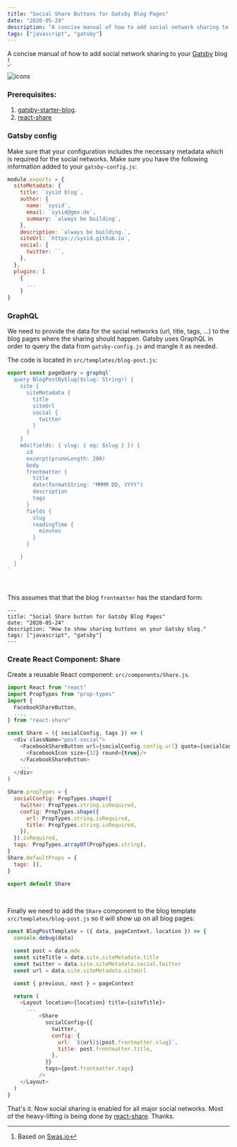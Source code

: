 ```yaml
---
title: "Social Share Buttons for Gatsby Blog Pages"
date: "2020-05-24"
description: "A concise manual of how to add social network sharing to your Gatsby blog."
tags: ["javascript", "gatsby"]
---
```


A concise manual of how to add social network sharing to your [Gatsby](https://www.gatsbyjs.org/) blog [^1].

![icons](icons.png)

### Prerequisites: 

1. [gatsby-starter-blog](https://www.gatsbyjs.org/starters/gatsbyjs/gatsby-starter-blog/).
1. [react-share](https://github.com/nygardk/react-share)

### Gatsby config
Make sure that your configuration includes the necessary metadata which is required for the social networks.
Make sure you have the following information added to your `gatsby-config.js`:

```javascript
module.exports = {
  siteMetadata: {
    title: `sysid blog`,
    author: {
      name: `sysid`,
      email: `sysid@gmx.de`,
      summary: `always be building`,
    },
    description: `always be building.`,
    siteUrl: `https://sysid.github.io`,
    social: {
      twitter: ``,
    },
  },
  plugins: [
    {
      ...
    }
}
```

### GraphQL
We need to provide the data for the social networks (url, title, tags, ...) to the blog pages where the sharing should happen. Gatsby uses GraphQL
in order to query the data from `gatsby-config.js` and mangle it as needed.

The code is located in `src/templates/blog-post.js`:

```javascript
export const pageQuery = graphql`
  query BlogPostBySlug($slug: String!) {
    site {
      siteMetadata {
        title
        siteUrl
        social {
          twitter
        }
      }
    }
    mdx(fields: { slug: { eq: $slug } }) {
      id
      excerpt(pruneLength: 200)
      body
      frontmatter {
        title
        date(formatString: "MMMM DD, YYYY")
        description
        tags
      }
      fields {
        slug
        readingTime {
          minutes
        }
      }

    }
  }
`
```

<br />

This assumes that that the blog `frontmatter` has the standard form:

    ---
    title: "Social Share button for Gatsby Blog Pages"
    date: "2020-05-24"
    description: "How to show sharing buttons on your Gatsby blog."
    tags: ["javascript", "gatsby"]
    ---


### Create React Component: Share
Create a reusable React component: `src/components/Share.js`.

```javascript
import React from "react"
import PropTypes from "prop-types"
import {
  FacebookShareButton,
  ...,
} from "react-share"

const Share = ({ socialConfig, tags }) => (
  <div className="post-social">
    <FacebookShareButton url={socialConfig.config.url} quote={socialConfig.config.title} hashtag={""}>
      <FacebookIcon size={32} round={true}/>
    </FacebookShareButton>
    ...
  </div>
)

Share.propTypes = {
  socialConfig: PropTypes.shape({
    twitter: PropTypes.string.isRequired,
    config: PropTypes.shape({
      url: PropTypes.string.isRequired,
      title: PropTypes.string.isRequired,
    }),
  }).isRequired,
  tags: PropTypes.arrayOf(PropTypes.string),
}
Share.defaultProps = {
  tags: [],
}

export default Share
```

<br />

Finally we need to add the `Share` component to the blog template `src/templates/blog-post.js` so it will show up on all blog pages:

```javascript
const BlogPostTemplate = ({ data, pageContext, location }) => {
  console.debug(data)

  const post = data.mdx
  const siteTitle = data.site.siteMetadata.title
  const twitter = data.site.siteMetadata.social.twitter
  const url = data.site.siteMetadata.siteUrl

  const { previous, next } = pageContext

  return (
    <Layout location={location} title={siteTitle}>
      ...
          <Share
            socialConfig={{
              twitter,
              config: {
                url: `${url}${post.frontmatter.slug}`,
                title: post.frontmatter.title,
              },
            }}
            tags={post.frontmatter.tags}
          />
    </Layout>
  )
}
```

That's it. Now social sharing is enabled for all major social networks. Most of the heavy-lifting is
being done by [react-share](https://github.com/nygardk/react-share). Thanks.



[^1]: Based on [Swas.io](https://swas.io/blog/social-share-button-for-gatsby-blog-pages/)

